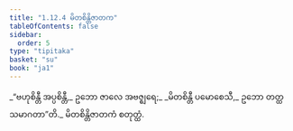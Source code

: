 ```yaml
---
title: "1.12.4 မိတစိန္တိဇာတက"
tableOfContents: false
sidebar:
  order: 5
type: "tipitaka"
basket: "su"
book: "ja1"
---
```



<DynamicBreadcrumb />

<Division number="114" book="ja1">

<Paragraph number="253" book="ja1">
_“ဗဟုစိန္တီ အပ္ပစိန္တီ,_  
ဥဘော ဇာလေ အဗဇ္ဈရေ;_  
_မိတစိန္တီ ပမောစေသီ,_  
ဥဘော တတ္ထ သမာဂတာ”တိ._  


</Paragraph>
</Division>

<Paragraph number="254" type="center" book="ja1">
မိတစိန္တိဇာတကံ စတုတ္ထံ.
</Paragraph>